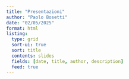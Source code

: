 ```yaml
---
title: "Presentazioni"
author: "Paolo Bosetti"
date: "02/05/2025"
format: html
listing:
  type: grid
  sort-ui: true
  sort: title
  contents: slides
  fields: [date, title, author, description]
  feed: true
---
```


